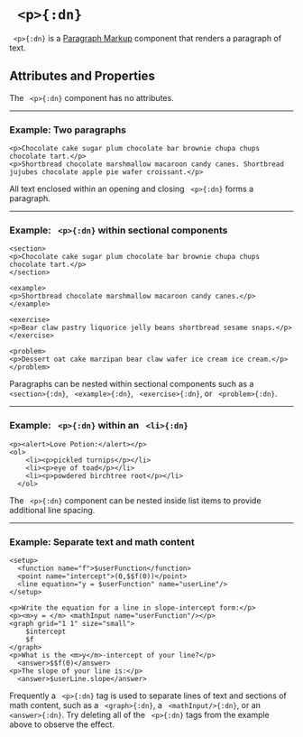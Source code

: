 



# ` <p>{:dn}`




` <p>{:dn}` is a [Paragraph Markup](../document_structure/essentialConcepts#component-types)
component that renders a paragraph of text.


## Attributes and Properties 
 The ` <p>{:dn}` component has no attributes.
 <PropDisplay name='p'/>

---

### Example: Two paragraphs


```doenet-editor-horiz
<p>Chocolate cake sugar plum chocolate bar brownie chupa chups chocolate tart.</p>
<p>Shortbread chocolate marshmallow macaroon candy canes. Shortbread jujubes chocolate apple pie wafer croissant.</p>
```



All text enclosed within an opening and closing ` <p>{:dn}` forms a paragraph.



---

### Example: ` <p>{:dn}` within sectional components


```doenet-editor-horiz
<section>
<p>Chocolate cake sugar plum chocolate bar brownie chupa chups chocolate tart.</p>
</section>

<example>
<p>Shortbread chocolate marshmallow macaroon candy canes.</p>
</example>

<exercise>
<p>Bear claw pastry liquorice jelly beans shortbread sesame snaps.</p>
</exercise> 

<problem>
<p>Dessert oat cake marzipan bear claw wafer ice cream ice cream.</p>
</problem> 
```



Paragraphs can be nested within sectional components such as a ` <section>{:dn}`, ` <example>{:dn}`, ` <exercise>{:dn}`, or ` <problem>{:dn}`.



---

### Example: ` <p>{:dn}` within an ` <li>{:dn}`


```doenet-editor-horiz
<p><alert>Love Potion:</alert></p>
<ol>
    <li><p>pickled turnips</p></li>
    <li><p>eye of toad</p></li>
    <li><p>powdered birchtree root</p></li>
  </ol>
```



The ` <p>{:dn}` component can be nested inside list items to provide additional line spacing.



---

### Example: Separate text and math content


```doenet-editor-horiz
<setup>
  <function name="f">$userFunction</function>
  <point name="intercept">(0,$$f(0))</point>
  <line equation="y = $userFunction" name="userLine"/>
</setup>

<p>Write the equation for a line in slope-intercept form:</p> 
<p><m>y = </m> <mathInput name="userFunction"/></p>
<graph grid="1 1" size="small">
    $intercept
    $f
</graph>
<p>What is the <m>y</m>-intercept of your line?</p>
  <answer>$$f(0)</answer>
<p>The slope of your line is:</p> 
  <answer>$userLine.slope</answer>
```



Frequently a ` <p>{:dn}` tag is used to separate lines of text and sections of math content, such as a ` <graph>{:dn}`, a ` <mathInput/>{:dn}`, or an ` <answer>{:dn}`. Try deleting all of the ` <p>{:dn}` tags from the example above to observe the effect.



